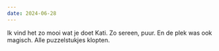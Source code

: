 ```yaml
---
date: 2024-06-28
---
```

Ik vind het zo mooi wat je doet Kati. 
Zo sereen, puur.
En de plek was ook magisch.
Alle puzzelstukjes klopten.